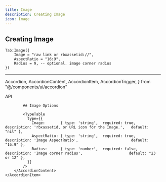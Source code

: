 ```yaml
---
title: Image
description: Creating Image
icon: Image
---
```



## Creating Image

```luau
Tab:Image({
    Image = "raw link or rbxassetid://",
    AspectRatio = "16:9",
    Radius = 9, -- optional. image corner radius
})
```


<hr/>

  Accordion,
  AccordionContent,
  AccordionItem,
  AccordionTrigger,
} from "@/components/ui/accordion"

<Accordion type="single"  collapsible>
    <AccordionItem value="item-1">
        <AccordionTrigger>API</AccordionTrigger>
        <AccordionContent>
            
            ## Image Options
            
            <TypeTable
              type={{
                Image:       { type: 'string',  required: true, description: 'rbxassetid, or URL icon for the Image.',   default: "nil" },
                AspectRatio: { type: 'string',  required: true, description: 'Image AspectRatio',                        default: "16:9" },
                Radius:      { type: 'number',  required: false, description: 'Image corner radius',                     default: "23 or 12" },
              }}
            />
        </AccordionContent>
    </AccordionItem>
</Accordion>